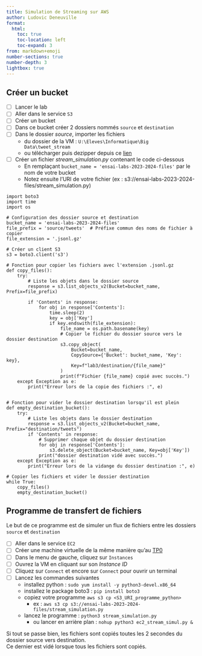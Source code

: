 ```yaml
---
title: Simulation de Streaming sur AWS
author: Ludovic Deneuville
format:
  html:
    toc: true
    toc-location: left
    toc-expand: 3
from: markdown+emoji
number-sections: true
number-depth: 3
lightbox: true
---
```


## Créer un bucket

- [ ] Lancer le lab
- [ ] Aller dans le service `S3`
- [ ] Créer un bucket
- [ ] Dans ce bucket créer 2 dossiers nommés `source` et `destination`
- [ ] Dans le dossier *source*, importer les fichiers 
   - du dossier de la VM : `U:\Eleves\Informatique\Big Data\tweet_stream`
   - ou télécharger puis dezipper depuis ce [lien](https://filesender.renater.fr/?s=download&token=a4d90a6c-ad02-4eeb-b044-f9b39a529f4c)
- [ ] Créer un fichier *stream_simulation.py* contenant le code ci-dessous
  - En remplaçant `bucket_name = 'ensai-labs-2023-2024-files'` par le nom de votre bucket
  - Notez ensuite l'URI de votre fichier (ex : s3://ensai-labs-2023-2024-files/stream_simulation.py)

```.python
import boto3
import time
import os

# Configuration des dossier source et destination
bucket_name = 'ensai-labs-2023-2024-files'
file_prefix = 'source/tweets'  # Préfixe commun des noms de fichier à copier
file_extension = '.jsonl.gz'

# Créer un client S3
s3 = boto3.client('s3')

# Fonction pour copier les fichiers avec l'extension .jsonl.gz
def copy_files():
    try:
        # Liste les objets dans le dossier source
        response = s3.list_objects_v2(Bucket=bucket_name, Prefix=file_prefix)
        
        if 'Contents' in response:
            for obj in response['Contents']:
                time.sleep(2)
                key = obj['Key']
                if key.endswith(file_extension):
                    file_name = os.path.basename(key)
                    # Copier le fichier du dossier source vers le dossier destination
                    s3.copy_object(
                        Bucket=bucket_name,
                        CopySource={'Bucket': bucket_name, 'Key': key},
                        Key=f"lab3/destination/{file_name}"
                    )
                    print(f"Fichier {file_name} copié avec succès.")
    except Exception as e:
        print("Erreur lors de la copie des fichiers :", e)
        

# Fonction pour vider le dossier destination lorsqu'il est plein
def empty_destination_bucket():
    try:
        # Liste les objets dans le dossier destination
        response = s3.list_objects_v2(Bucket=bucket_name, Prefix="destination/tweets")
        if 'Contents' in response:
            # Supprimer chaque objet du dossier destination
            for obj in response['Contents']:
                s3.delete_object(Bucket=bucket_name, Key=obj['Key'])
            print("dossier destination vidé avec succès.")
    except Exception as e:
        print("Erreur lors de la vidange du dossier destination :", e)

# Copier les fichiers et vider le dossier destination
while True:
    copy_files()
    empty_destination_bucket()
```

## Programme de transfert de fichiers

Le but de ce programme est de simuler un flux de fichiers entre les dossiers `source` et `destination`

- [ ] Aller dans le service `EC2`
- [ ] Créer une machine virtuelle de la même manière qu'au [TP0](lab0/lab0.qmd#create-your-first-virtual-machine){target="_blank"}
- [ ] Dans le menu de gauche, cliquez sur `Instances`
- [ ] Ouvrez la VM en cliquant sur son *Instance ID*
- [ ] Cliquez sur `Connect` et encore sur `Connect` pour ouvrir un terminal
- [ ] Lancez les commandes suivantes 
  - installez python : `sudo yum install -y python3-devel.x86_64`
  - installez le package boto3 : `pip install boto3`
  - copiez votre programme `aws s3 cp <S3_URI_programme_python>`
    - ex : `aws s3 cp s3://ensai-labs-2023-2024-files/stream_simulation.py`
  - lancez le programme : `python3 stream_simulation.py`
    - ou lancer en arrière plan : `nohup python3 ec2_stream_simul.py &`

Si tout se passe bien, les fichiers sont copiés toutes les 2 secondes du dossier source vers destination.  
Ce dernier est vidé lorsque tous les fichiers sont copiés.